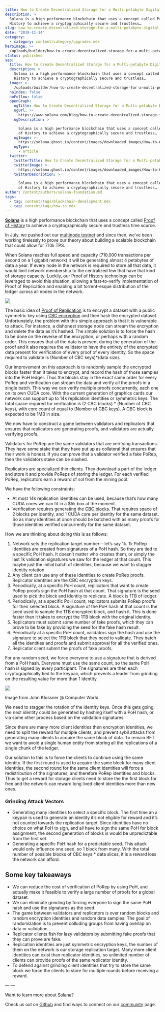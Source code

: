 ```yaml
---
title: How to Create Decentralized Storage for a Multi-petabyte Digital Ledger
description: >
  Solana is a high performance blockchain that uses a concept called Proof of
  History to achieve a cryptographically secure and trustless…
slug: how-to-create-decentralized-storage-for-a-multi-petabyte-digital-ledger
date: "2018-11-14"
category:
  - category: content/category/upgrades.mdx
heroImage: >-
  /uploads/builder/how-to-create-decentralized-storage-for-a-multi-petabyte-digital-ledger/6352538ab2eb48f592d0e1aeb2b47cec.png
status: published
seo:
  title: How to Create Decentralized Storage for a Multi-petabyte Digital Ledger
  description: >
    Solana is a high performance blockchain that uses a concept called Proof of
    History to achieve a cryptographically secure and trustless…
  image: >-
    /uploads/builder/how-to-create-decentralized-storage-for-a-multi-petabyte-digital-ledger/6352538ab2eb48f592d0e1aeb2b47cec.png
  noIndex: false
  noFollow: false
  openGraph:
    ogTitle: How to Create Decentralized Storage for a Multi-petabyte Digital Ledger
    ogUrl: >-
      https://www.solana.com/blog/how-to-create-decentralized-storage-for-a-multi-petabyte-digital-ledger
    ogDescription: >

      Solana is a high performance blockchain that uses a concept called Proof
      of History to achieve a cryptographically secure and trustless…
    ogImage: >-
      https://solana.ghost.io/content/images/downloaded_images/How-to-Create-Decentralized-Storage-for-a-Multi-petabyte-Digital-Ledger/1-C1jPBSx8h_3s6a5yxcTOOQ.png
    ogType:
      - article
  twitter:
    twitterTitle: How to Create Decentralized Storage for a Multi-petabyte Digital Ledger
    twitterImage: >-
      https://solana.ghost.io/content/images/downloaded_images/How-to-Create-Decentralized-Storage-for-a-Multi-petabyte-Digital-Ledger/1-C1jPBSx8h_3s6a5yxcTOOQ.png
    twitterDescription: >

      Solana is a high performance blockchain that uses a concept called Proof
      of History to achieve a cryptographically secure and trustless…
author: content/authors/solana-foundation.md
tags:
  - tag: content/tags/blockchain-development.mdx
  - tag: content/tags/how-to.mdx
---
```


[**Solana**](https://solana.com/?utm_source=medium&utm_campaign=multipedabyte) is a high performance blockchain that uses a concept called [Proof of History](https://medium.com/solana-labs/proof-of-history-explained-by-a-water-clock-e682183417b8?ref=solana.ghost.io) to achieve a cryptographically secure and trustless time source.

In July, we pushed out our [multinode testnet](https://github.com/solana-labs?ref=solana.ghost.io) and since then, we’ve been working tirelessly to prove our theory about building a scalable blockchain that could allow for 710k TPS.

When Solana reaches full speed and capacity (710,000 transactions per second on a 1 gigabit network) it will be generating almost 4 petabytes of data a year. If every node in the network is required to store all that data, it would limit network membership to the centralized few that have that kind of storage capacity. Luckily, our [Proof of History](https://medium.com/solana-labs/proof-of-history-a-clock-for-blockchain-cf47a61a9274?ref=solana.ghost.io) technology can be leveraged to avoid this situation, allowing a fast-to-verify implementation of Proof of Replication and enabling a bit torrent-esque distribution of the ledger across all nodes in the network.

![](/uploads/builder/how-to-create-decentralized-storage-for-a-multi-petabyte-digital-ledger/image-1.jpg)

The basic idea of [Proof of Replication](https://filecoin.io/proof-of-replication.pdf?ref=solana.ghost.io) is to encrypt a dataset with a public symmetric key using [CBC encryption](https://en.wikipedia.org/wiki/Block_cipher_mode_of_operation?ref=solana.ghost.io#Cipher_Block_Chaining_%28CBC%29) and then hash the encrypted dataset. Unfortunately, the problem with this simple approach is that it is vulnerable to attack. For instance, a dishonest storage node can stream the encryption and delete the data as it’s hashed. The simple solution is to force the hash to be done on the reverse of the encryption, or perhaps with a random order. This ensures that all the data is present during the generation of the proof and it also requires the validator to have the entirety of the encrypted data present for verification of every proof of every identity. So the space required to validate is (Number of CBC keys)\*(data size).

Our improvement on this approach is to randomly sample the encrypted blocks faster than it takes to encrypt, and record the hash of those samples into the PoH ledger. Thus the blocks stay in the exact same order for every PoRep and verification can stream the data and verify all the proofs in a single batch. This way we can verify multiple proofs concurrently, each one on its own CUDA core. With the current generation of graphics cards our network can support up to 14k replication identities or symmetric keys. The total space required for verification is (2 CBC blocks) \* (Number of CBC keys), with core count of equal to (Number of CBC keys). A CBC block is expected to be 1MB in size.

We now have to construct a game between validators and replicators that ensures that replicators are generating proofs, and validators are actually verifying proofs.

Validators for PoRep are the same validators that are verifying transactions. They have some stake that they have put up as collateral that ensures that their work is honest. If you can prove that a validator verified a fake PoRep, then the validators stake can be slashed.

Replicators are specialized thin clients. They download a part of the ledger and store it and provide PoReps of storing the ledger. For each verified PoRep, replicators earn a reward of sol from the mining pool.

We have the following constraints:

- At most 14k replication identities can be used, because that’s how many CUDA cores we can fit in a $5k box at the moment.
- Verification requires generating the [CBC blocks](https://en.wikipedia.org/wiki/Block_cipher_mode_of_operation?ref=solana.ghost.io#Cipher_Block_Chaining_%28CBC%29). That requires space of 2 blocks per identity, and 1 CUDA core per identity for the same dataset. So as many identities at once should be batched with as many proofs for those identities verified concurrently for the same dataset.

How we are thinking about doing this is as follows:

1.  Network sets the replication target number — let’s say 1k. 1k PoRep identities are created from signatures of a PoH hash. So they are tied to a specific PoH hash. It doesn’t matter who creates them, or simply the last 1k validation signatures we saw for the ledger at that count. This maybe just the initial batch of identities, because we want to stagger identity rotation.
2.  Any client can use any of these identities to create PoRep proofs. Replicator identities are the CBC encryption keys.
3.  Periodically, at a specific PoH count, replicators that want to create PoRep proofs sign the PoH hash at that count. That signature is the seed used to pick the block and identity to replicate. A block is 1TB of ledger.
4.  Periodically, at a specific PoH count, replicators submits PoRep proofs for their selected block. A signature of the PoH hash at that count is the seed used to sample the 1TB encrypted block, and hash it. This is done faster than it takes to encrypt the 1TB block with the original identity.
5.  Replicators must submit some number of fake proofs, which they can prove to be fake by providing the seed for the fake hash result.
6.  Periodically at a specific PoH count, validators sign the hash and use the signature to select the 1TB block that they need to validate. They batch all the identities and proofs and submit approval for all the verified ones.
7.  Replicator client submit the proofs of fake proofs.

For any random seed, we force everyone to use a signature that is derived from a PoH hash. Everyone must use the same count, so the same PoH hash is signed by every participant. The signatures are then each cryptographically tied to the keypair, which prevents a leader from grinding on the resulting value for more than 1 identity.

![](/uploads/builder/how-to-create-decentralized-storage-for-a-multi-petabyte-digital-ledger/image-2.jpg)

Image from John Klossner @ Computer World

We need to stagger the rotation of the identity keys. Once this gets going, the next identity could be generated by hashing itself with a PoH hash, or via some other process based on the validation signatures.

Since there are many more client identities then encryption identities, we need to split the reward for multiple clients, and prevent sybil attacks from generating many clients to acquire the same block of data. To remain BFT we want to avoid a single human entity from storing all the replications of a single chunk of the ledger.

Our solution to this is to force the clients to continue using the same identity. If the first round is used to acquire the same block for many client identities, the second round for the same client identities will force a redistribution of the signatures, and therefore PoRep identities and blocks. Thus to get a reward for storage clients need to store the the first block for free and the network can reward long lived client identities more than new ones.

### **Grinding Attack Vectors**

- Generating many identities to select a specific block. The first time an a keypair is used to generate an identity it’s not eligible for reward and it’s not counted towards the replication target. Since identities have no choice on what PoH to sign, and all have to sign the same PoH for block assignment, the second generation of blocks is would be unpredictable from the first set.
- Generating a specific PoH hash for a predictable seed. This attack would only influence one seed, so 1 block from many. With the total number of possible blocks of CBC keys \* data slices, it is a reward loss the network can afford.

## **Some key takeaways**

- We can reduce the cost of verification of PoRep by using PoH, and actually make it feasible to verify a large number of proofs for a global dataset.
- We can eliminate grinding by forcing everyone to sign the same PoH hash and use the signatures as the seed.
- The game between validators and replicators is over random blocks and random encryption identities and random data samples. The goal of randomization is to prevent colluding groups from having overlap on data or validation.
- Replicator clients fish for lazy validators by submitting fake proofs that they can prove are fake.
- Replication identities are just symmetric encryption keys, the number of them on the network is our storage replication target. Many more client identities can exist than replicator identities, so unlimited number of clients can provide proofs of the same replicator identity.
- To defend against grinding client identities that try to store the same block we force the clients to store for multiple rounds before receiving a reward.

— —

Want to learn more about [Solana](https://solana.com/?utm_source=medium&utm_campaign=multipedabyte)?

Check us out on [Github](https://github.com/solana-labs?ref=solana.ghost.io) and find ways to connect on our [community](https://solana.com/community/?utm_source=medium&utm_campaign=multipedabyte) page.

